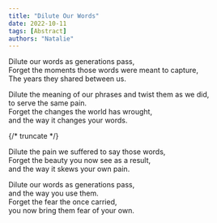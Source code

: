 ```yaml
---
title: "Dilute Our Words"
date: 2022-10-11
tags: [Abstract]
authors: "Natalie"
---
```


Dilute our words as generations pass,  
Forget the moments those words were meant to capture,  
The years they shared between us.  

Dilute the meaning of our phrases and twist them as we did,  
to serve the same pain.  
Forget the changes the world has wrought,  
and the way it changes your words.  

{/* truncate */}

Dilute the pain we suffered to say those words,  
Forget the beauty you now see as a result,  
and the way it skews your own pain.  

Dilute our words as generations pass,  
and the way you use them.  
Forget the fear the once carried,  
you now bring them fear of your own.  